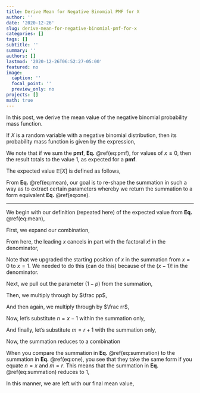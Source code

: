 ```yaml
---
title: Derive Mean for Negative Binomial PMF for X
author: ''
date: '2020-12-26'
slug: derive-mean-for-negative-binomial-pmf-for-x
categories: []
tags: []
subtitle: ''
summary: ''
authors: []
lastmod: '2020-12-26T06:52:27-05:00'
featured: no
image:
  caption: ''
  focal_point: ''
  preview_only: no
projects: []
math: true
---
```


In this post, we derive the mean value of the negative binomial probability mass function. 

If $X$ is a random variable with a negative binomial distribution, then its probability mass function is given by the expression,

\begin{equation}
P(X=x) = p(x) = {x+r-1 \choose r-1 } p^r(1-p)^x.
(\#eq:pmf)
\end{equation}

We note that if we sum the <strong>pmf</strong>, <strong>Eq.</strong> \@ref(eq:pmf), for values of $x \ge 0$, then the result totals to the value 1, as expected for a <strong>pmf</strong>.

\begin{equation}
\sum^{\infty}_{x=0} {x+r-1 \choose r-1 } p^r(1-p)^x = 1.
(\#eq:one)
\end{equation}

The expected value $\mathbb{E}[X]$ is defined as follows,

\begin{align}
\mathbb{E}[X] = & \sum^{\infty}_{x=0} x \cdot p(x) \\\\
              = & \sum^{\infty}_{x=0} x \cdot {x+r-1 \choose r-1 } p^r(1-p)^x.
(\#eq:mean)
\end{align}

From <strong>Eq.</strong> \@ref(eq:mean), our goal is to re-shape the summation in such a way as to extract certain parameters whereby we return the summation to a form equivalent <strong>Eq.</strong> \@ref(eq:one).

----

We begin with our definition (repeated here) of the expected value from <strong>Eq.</strong> \@ref(eq:mean),

\begin{equation}
\mathbb{E}[X] = \sum^{\infty}_{x=0} x \cdot {x+r-1 \choose r-1 } p^r(1-p)^x.
(\#eq:expvalue)
\end{equation}

First, we expand our combination, 

\begin{equation}
\mathbb{E}[X] = \sum^{\infty}_{x=0} x \cdot {\color{red} \frac{(x+r-1)!}{x! (r-1)!} } p^r(1-p)^x.
\end{equation}

From here, the leading $x$ cancels in part with the factoral $x!$ in the denominator,

\begin{equation}
\mathbb{E}[X] = \sum^{\infty}_{ \color{red} x=1 } \frac{(x+r-1)!}{ {\color{red} (x-1)! } (r-1)!} p^r(1-p)^x.
\end{equation}

Note that we upgraded the starting position of $x$ in the summation from $x=0$ to $x=1$. We needed to do this (can do this) because of the $(x-1)!$ in the denominator. 

Next, we pull out the parameter $(1-p)$ from the summation,

\begin{equation}
\mathbb{E}[X] = {\color{red}(1-p)} \sum^{\infty}_{x=1} \frac{(x+r-1)!}{(x-1)! (r-1)!} p^r (1-p)^{\color{red} x-1}.
\end{equation}

Then, we multiply through by $\frac pp$,

\begin{equation}
\mathbb{E}[X] = \frac{(1-p)}{\color{red} p} \sum^{\infty}_{x=1} \frac{(x+r-1)!}{(x-1)! (r-1)!} p^{\color{red} r+1}(1-p)^{x-1}.
\end{equation}


And then again, we multiply through by $\frac rr$,

\begin{equation}
\mathbb{E}[X] = \frac{{\color{red}r}(1-p)}{p} \sum^{\infty}_{x=1} \frac{(x+r-1)!}{(x-1)! {\color{red} r!}} p^{r+1}(1-p)^{x-1}.
\end{equation}

Now, let's substitute $n=x-1$ within the summation only,

\begin{equation}
\mathbb{E}[X] = \frac{r(1-p)}{p} \sum^{\infty}_{\color{red} n=0} \frac{({\color{red}n}+r)!}{ {\color{red}n!} r!} p^{r+1}(1-p)^{\color{red} n}.
\end{equation}

And finally, let's substitute $m=r+1$ with the summation only,

\begin{equation}
\mathbb{E}[X] = \frac{r(1-p)}{p} \sum^{\infty}_{n=0} \frac{(n+{\color{red}m-1} )!}{ n! {\color{red}(m-1)!}} p^{\color{red}m}(1-p)^n.
\end{equation}

Now, the summation reduces to a combination

\begin{equation}
\mathbb{E}[X] = \frac{r(1-p)}{p} \sum^{\infty}_{n=0} { n+m-1 \choose m-1} p^m (1-p)^n.
(\#eq:summation)
\end{equation}

When you compare the summation in <strong>Eq.</strong> \@ref(eq:summation) to the summation in <strong>Eq.</strong> \@ref(eq:one), you see that they take the same form if you equate $n = x$ and $m = r$. This means that the summation in <strong>Eq.</strong> \@ref(eq:summation) reduces to 1,

\begin{equation}
\mathbb{E}[X] = \frac{r(1-p)}{p} \cdot {\color{red} 1}
\end{equation}

In this manner, we are left with our final mean value,

::: { .highlight }
\begin{equation}
\mathbb{E}[X] = \frac{r(1-p)}{p}.
\end{equation}
:::
